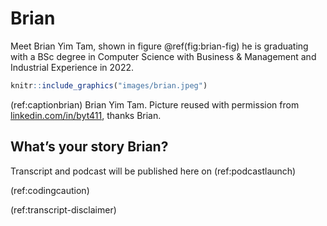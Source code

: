 # Brian {#brian}

Meet Brian Yim Tam, shown in figure \@ref(fig:brian-fig) he is graduating with a BSc degree in Computer Science with Business & Management and Industrial Experience in 2022.

```r
knitr::include_graphics("images/brian.jpeg")
```
(ref:captionbrian) Brian Yim Tam. Picture reused with permission from [linkedin.com/in/byt411](hhttps://www.linkedin.com/in/byt411/), thanks Brian.

## What's your story Brian? {#brian-story}

Transcript and podcast will be published here on (ref:podcastlaunch)

::: {.rmdcaution}
(ref:codingcaution)

(ref:transcript-disclaimer)  


:::
